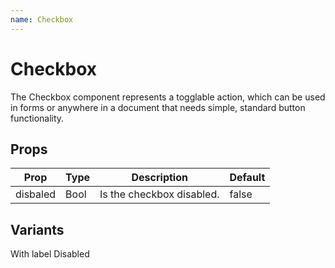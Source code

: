 ```yaml
---
name: Checkbox
---
```



# Checkbox

The Checkbox component represents a togglable action, which can be used in forms or anywhere in a document that needs simple, standard button functionality.

## Props

| Prop | Type | Description | Default  |
|---|---|---|---|
| disbaled | Bool | Is the checkbox disabled. | false |

## Variants

<Playground>
  <Checkbox m={1} value={true}/>
  <Checkbox m={1}>With label</Checkbox>
  <Checkbox m={1} disabled>Disabled</Checkbox>
</Playground>
